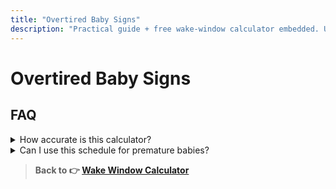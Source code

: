 ---
title: "Overtired Baby Signs"
description: "Practical guide + free wake-window calculator embedded. Updated 2025."
---


# Overtired Baby Signs

<WakeWindowCalculator className="my-8" />

<!-- 👉 写 3-5 段 100 字左右的正文。可以先写占位符 TODO，后面慢慢补充。 -->

## FAQ

<details>
<summary>How accurate is this calculator?</summary>
Our algorithm is based on pediatric sleep-consultant guidelines and real-world parent data. Still, every baby is unique—use it as a starting point.
</details>

<details>
<summary>Can I use this schedule for premature babies?</summary>
Premature babies often need shorter wake windows. Adjust by their corrected age and consult your pediatrician.
</details>

<script type="application/ld+json">
{`{
  "@context": "https://schema.org",
  "@type": "FAQPage",
  "mainEntity": [
    {
      "@type": "Question",
      "name": "How accurate is this calculator?",
      "acceptedAnswer": {
        "@type": "Answer",
        "text": "Our algorithm … unique."
      }
    },
    {
      "@type": "Question",
      "name": "Can I use this schedule for premature babies?",
      "acceptedAnswer": {
        "@type": "Answer",
        "text": "Premature babies … pediatrician."
      }
    }
  ]
}`}
</script>

> **Back to 👉 [Wake Window Calculator](/)** 